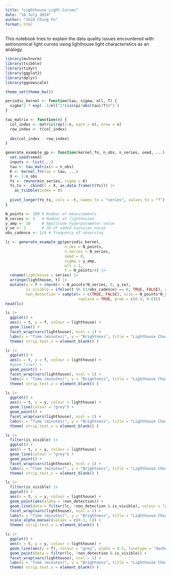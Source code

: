 ```yaml
---
title: "Lighthouse Light Curves"
date: "10 July 2024"
author: "Shih Ching Fu"
format: html
---
```


This notebook tries to explain the data quality issues encountered with astronomical light curves using lighthouse light characteristics as an analogy.

```r
library(mvtnorm)
library(tsibble)
library(tidyr)
library(ggplot2)
library(dplyr)
library(ggnewscale)

theme_set(theme_bw())

periodic_kernel <- function(tau, sigma, ell, T) {
  sigma^2 * exp( -2/ell^2*(sin(pi*abs(tau)/T))^2 )
}

tau_matrix <- function(n) {
  col_index <- matrix(rep(1:n, each = n), nrow = n)
  row_index <- t(col_index)
  
  abs(col_index - row_index)
}

generate_example_gp <- function(kernel_fn, n_obs, n_series, seed, ...) {
  set.seed(seed)
  inputs <- list(...)
  tau <- tau_matrix(n = n_obs)
  K <- kernel_fn(tau = tau, ...)
  X <- 1:n_obs
  Ys <- rmvnorm(n_series, sigma = K)
  Ys_ts <- cbind(t = X, as.data.frame(t(Ys))) |> 
    as_tsibble(index = t)
  
  pivot_longer(Ys_ts, cols = -t, names_to = "series", values_to = "f")
}
```

```r
N_points <- 100 # Number of measurements
N_series <- 3   # Number of lighthouses
y_amp <- 10     # Amplitude hyperparameter value
y_se <- 2       # SD of added Gaussian noise
obs_cadence <- 1/4 # frequency of observing

lc <- generate_example_gp(periodic_kernel, 
                          n_obs = N_points, 
                          n_series = N_series, 
                          seed = 0, 
                          sigma = y_amp, 
                          ell = 1, 
                          T = N_points/4) |> 
  rename(lighthouse = series) |> 
  arrange(lighthouse, t) |> 
  mutate(y = f + rnorm(n = N_points*N_series, 0, y_se),
         is_visible = ifelse(t %% (1/obs_cadence) == 0, TRUE, FALSE), # based on observing cadence
         non_detection = sample(x = c(TRUE, FALSE), size = N_points*N_series, # non-detections
                                replace = TRUE, prob = c(0.4, 0.6)))
head(lc)
```

```r
lc |> 
  ggplot() +
  aes(x = t, y = f, colour = lighthouse) +
  geom_line() +
  facet_wrap(vars(lighthouse), ncol = 1) + 
  labs(x = "Time (minutes)", y = "Brightness", title = "Lighthouse Characteristics - Continuous", colour = "Lighthouse") +
  theme( strip.text.x = element_blank() )
```

```r
lc |> 
  ggplot() +
  aes(x = t, y = f, colour = lighthouse) +
  #geom_line() +
  geom_point() +
  facet_wrap(vars(lighthouse), ncol = 1) + 
  labs(x = "Time (minutes)", y = "Brightness", title = "Lighthouse Characteristics - Discretised", colour = "Lighthouse") +
  theme( strip.text.x = element_blank() )
```


```r
lc |> 
  ggplot() +
  aes(x = t, y = y, colour = lighthouse) +
  geom_line(colour = "grey") +
  geom_point() +
  facet_wrap(vars(lighthouse), ncol = 1) + 
  labs(x = "Time (minutes)", y = "Brightness", title = "Lighthouse Characteristics - Noisy", colour = "Lighthouse") +
  theme( strip.text.x = element_blank() )
```


```r
lc |> 
  filter(is_visible) |> 
  ggplot() +
  aes(x = t, y = y, colour = lighthouse) +
  geom_line(colour = "grey") +
  geom_point() +
  facet_wrap(vars(lighthouse), ncol = 1) + 
  labs(x = "Time (minutes)", y = "Brightness", title = "Lighthouse Characteristics - Visible", colour = "Lighthouse") +
  theme( strip.text.x = element_blank() )
```

```r
lc |> 
  filter(is_visible) |> 
  ggplot() +
  aes(x = t, y = y, colour = lighthouse) +
  geom_point(aes(alpha = !non_detection)) +
  geom_line(data = filter(lc, !non_detection & is_visible), colour = "grey") +
  facet_wrap(vars(lighthouse), ncol = 1) + 
  labs(x = "Time (minutes)", y = "Brightness", title = "Lighthouse Characteristics - Detected", colour = "Lighthouse", alpha = "Observed") +
  scale_alpha_manual(values = c(0.1, 1)) +
  theme( strip.text.x = element_blank() )
```

```r
lc |> 
  ggplot() +
  aes(x = t, y = y, colour = lighthouse) +
  geom_line(aes(y = f), colour = "grey", alpha = 0.5, linetype = "dashed") +
  geom_point(data = filter(lc, !non_detection & is_visible)) +
  facet_wrap(vars(lighthouse), ncol = 1) + 
  labs(x = "Time (minutes)", y = "Brightness", title = "Lighthouse Characteristics - Observed", colour = "Lighthouse") +
  theme( strip.text.x = element_blank() )
```
